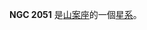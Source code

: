 {{NGCInfoBox|NGCID=NGC 2051|發現者=約翰·弗里德里希·威廉·赫歇爾|發現日期=1834年12月-日|其他編號=ESO 56-SC169|曆元=J2000.0|赤經=5時36分7.4秒
|赤緯=-71°0'41"|星座=山案座|星體=星系|星等=11.7|表面亮度=|藍等=12}}

'''NGC 2051''' 是[[山案座|山案座]]的一個[[星系|星系]]。

{{NGCReference|2051}}
